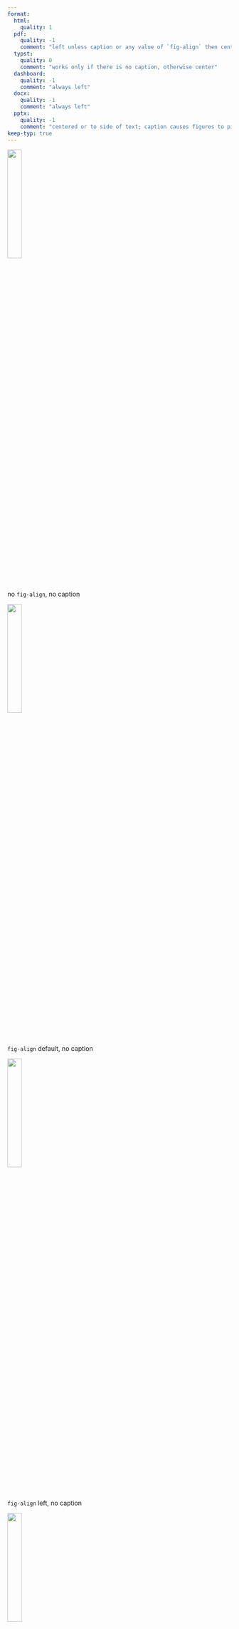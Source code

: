 ```yaml
---
format: 
  html:
    quality: 1
  pdf:
    quality: -1
    comment: "left unless caption or any value of `fig-align` then center"
  typst:
    quality: 0
    comment: "works only if there is no caption, otherwise center"
  dashboard:
    quality: -1
    comment: "always left"
  docx:
    quality: -1
    comment: "always left"
  pptx:
    quality: -1
    comment: "centered or to side of text; caption causes figures to pile up instead of going to new slide"
keep-typ: true
---
```


![](noncat.jpg){width="25%"}

no `fig-align`, no caption

![](noncat.jpg){width="25%" fig-align="default"}

`fig-align` default, no caption

![](noncat.jpg){width="25%" fig-align="left"}

`fig-align` left, no caption

![](noncat.jpg){width="25%" fig-align="center"}

`fig-align` center, no caption

![](noncat.jpg){width="25%" fig-align="right"}

`fig-align` right, no caption

![default `fig-align` with caption](noncat.jpg){width="25%"}

![`fig-align` left](noncat.jpg){width="25%" fig-align="left"}

![`fig-align` center](noncat.jpg){width="25%" fig-align="center"}

![`fig-align` right](noncat.jpg){width="25%" fig-align="right"}
